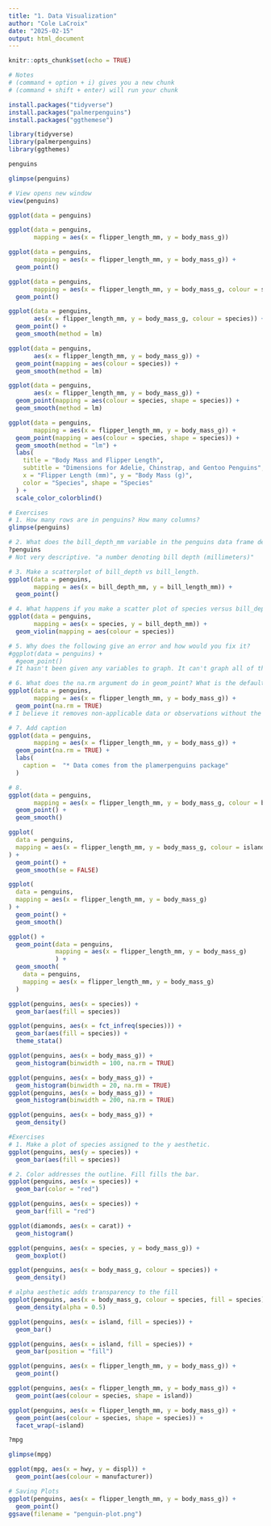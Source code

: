 ```yaml
---
title: "1. Data Visualization"
author: "Cole LaCroix"
date: "2025-02-15"
output: html_document
---
```


```r
knitr::opts_chunk$set(echo = TRUE)
```

```r
# Notes
# (command + option + i) gives you a new chunk
# (command + shift + enter) will run your chunk
```

```r
install.packages("tidyverse")
install.packages("palmerpenguins")
install.packages("ggthemese")
```

```r
library(tidyverse)
library(palmerpenguins)
library(ggthemes)
```

```r
penguins
```
```r
glimpse(penguins)
```
```r
# View opens new window
view(penguins)
```

```r
ggplot(data = penguins)
```

```r
ggplot(data = penguins, 
       mapping = aes(x = flipper_length_mm, y = body_mass_g))
```
```r
ggplot(data = penguins, 
       mapping = aes(x = flipper_length_mm, y = body_mass_g)) +
  geom_point()
```
```r
ggplot(data = penguins, 
       mapping = aes(x = flipper_length_mm, y = body_mass_g, colour = species)) +
  geom_point()
```
```r
ggplot(data = penguins, 
       aes(x = flipper_length_mm, y = body_mass_g, colour = species)) +
  geom_point() +
  geom_smooth(method = lm)
```
```r
ggplot(data = penguins, 
       aes(x = flipper_length_mm, y = body_mass_g)) +
  geom_point(mapping = aes(colour = species)) +
  geom_smooth(method = lm)
```
```r
ggplot(data = penguins, 
       aes(x = flipper_length_mm, y = body_mass_g)) +
  geom_point(mapping = aes(colour = species, shape = species)) +
  geom_smooth(method = lm)
```
```r
ggplot(data = penguins, 
       mapping = aes(x = flipper_length_mm, y = body_mass_g)) +
  geom_point(mapping = aes(colour = species, shape = species)) +
  geom_smooth(method = "lm") +
  labs(
    title = "Body Mass and Flipper Length",
    subtitle = "Dimensions for Adelie, Chinstrap, and Gentoo Penguins",
    x = "Flipper Length (mm)", y = "Body Mass (g)", 
    color = "Species", shape = "Species"
  ) +
  scale_color_colorblind()
```
```r
# Exercises
# 1. How many rows are in penguins? How many columns?
glimpse(penguins)
```
```r
# 2. What does the bill_depth_mm variable in the penguins data frame describe?
?penguins
# Not very descriptive. "a number denoting bill depth (millimeters)"
```

```r
# 3. Make a scatterplot of bill_depth vs bill_length. 
ggplot(data = penguins, 
       mapping = aes(x = bill_depth_mm, y = bill_length_mm)) +
  geom_point()
```
```r
# 4. What happens if you make a scatter plot of species versus bill_depth_mm? What might be a better choice of geom?
ggplot(data = penguins, 
       mapping = aes(x = species, y = bill_depth_mm)) +
  geom_violin(mapping = aes(colour = species))
```
```r
# 5. Why does the following give an error and how would you fix it?
#ggplot(data = penguins) +
  #geom_point()
# It hasn't been given any variables to graph. It can't graph all of them. Gives the error message "Unexpected end"
```
```r
# 6. What does the na.rm argument do in geom_point? What is the default value of the argument? Create a scatterplot where you can sucessfully use this argument set to TRUE. 
ggplot(data = penguins, 
       mapping = aes(x = flipper_length_mm, y = body_mass_g)) +
  geom_point(na.rm = TRUE)
# I believe it removes non-applicable data or observations without the relevant variabale for the graph. I no longer have an error message. 
```
```r
# 7. Add caption
ggplot(data = penguins, 
       mapping = aes(x = flipper_length_mm, y = body_mass_g)) +
  geom_point(na.rm = TRUE) +
  labs(
    caption =  "* Data comes from the plamerpenguins package"
  )
```
```r
# 8. 
ggplot(data = penguins,
       mapping = aes(x = flipper_length_mm, y = body_mass_g, colour = bill_depth_mm), na.rm = TRUE) +
  geom_point() +
  geom_smooth()
```
```r
ggplot(
  data = penguins, 
  mapping = aes(x = flipper_length_mm, y = body_mass_g, colour = island) 
) +
  geom_point() +
  geom_smooth(se = FALSE)
```
```r
ggplot(
  data = penguins, 
  mapping = aes(x = flipper_length_mm, y = body_mass_g)
) +
  geom_point() +
  geom_smooth()

ggplot() +
  geom_point(data = penguins, 
             mapping = aes(x = flipper_length_mm, y = body_mass_g)
             ) + 
  geom_smooth(
    data = penguins, 
    mapping = aes(x = flipper_length_mm, y = body_mass_g)
  )
```
```r
ggplot(penguins, aes(x = species)) + 
  geom_bar(aes(fill = species))
```
```r
ggplot(penguins, aes(x = fct_infreq(species))) +
  geom_bar(aes(fill = species)) +
  theme_stata()
```
```r
ggplot(penguins, aes(x = body_mass_g)) +
  geom_histogram(binwidth = 100, na.rm = TRUE)
```
```r
ggplot(penguins, aes(x = body_mass_g)) +
  geom_histogram(binwidth = 20, na.rm = TRUE) 
ggplot(penguins, aes(x = body_mass_g)) +
  geom_histogram(binwidth = 200, na.rm = TRUE)
```
```r
ggplot(penguins, aes(x = body_mass_g)) +
  geom_density()
```
```r
#Exercises
# 1. Make a plot of species assigned to the y aesthetic. 
ggplot(penguins, aes(y = species)) +
  geom_bar(aes(fill = species))
```
```r
# 2. Color addresses the outline. Fill fills the bar. 
ggplot(penguins, aes(x = species)) +
  geom_bar(color = "red")

ggplot(penguins, aes(x = species)) +
  geom_bar(fill = "red")
```
```r
ggplot(diamonds, aes(x = carat)) +
  geom_histogram()
```
```r
ggplot(penguins, aes(x = species, y = body_mass_g)) +
  geom_boxplot()
```
```r
ggplot(penguins, aes(x = body_mass_g, colour = species)) +
  geom_density()
```
```r
# alpha aesthetic adds transparency to the fill
ggplot(penguins, aes(x = body_mass_g, colour = species, fill = species)) +
  geom_density(alpha = 0.5)
```
```r
ggplot(penguins, aes(x = island, fill = species)) +
  geom_bar()
```
```r
ggplot(penguins, aes(x = island, fill = species)) +
  geom_bar(position = "fill")
```
```r
ggplot(penguins, aes(x = flipper_length_mm, y = body_mass_g)) +
  geom_point()
```
```r
ggplot(penguins, aes(x = flipper_length_mm, y = body_mass_g)) +
  geom_point(aes(colour = species, shape = island))
```
```r
ggplot(penguins, aes(x = flipper_length_mm, y = body_mass_g)) +
  geom_point(aes(colour = species, shape = species)) +
  facet_wrap(~island)
```
```r
?mpg

glimpse(mpg)
```
```r
ggplot(mpg, aes(x = hwy, y = displ)) +
  geom_point(aes(colour = manufacturer))
```
```r
# Saving Plots
ggplot(penguins, aes(x = flipper_length_mm, y = body_mass_g)) +
  geom_point()
ggsave(filename = "penguin-plot.png")
```





























































